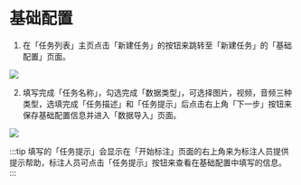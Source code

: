 # 基础配置

1. 在「任务列表」主页点击「新建任务」的按钮来跳转至「新建任务」的「基础配置」页面。

![](/zh/no-task.png)

2. 填写完成「任务名称」，勾选完成「数据类型」，可选择图片，视频，音频三种类型，选填完成「任务描述」和「任务提示」后点击右上角「下一步」按钮来保存基础配置信息并进入「数据导入」页面。

![](/zh/task-basic-config.png)

:::tip
填写的「任务提示」会显示在「开始标注」页面的右上角来为标注人员提供提示帮助，标注人员可点击「任务提示」按钮来查看在基础配置中填写的信息。
:::


